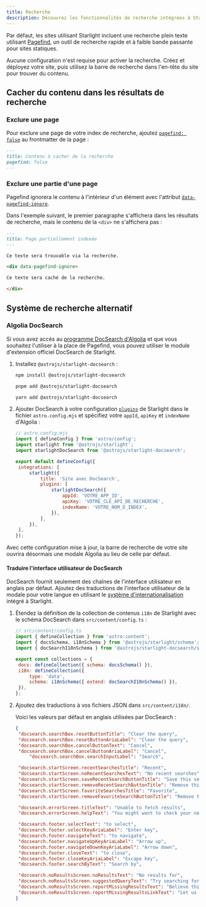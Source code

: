 ```yaml
---
title: Recherche
description: Découvrez les fonctionnalités de recherche intégrées à Starlight et comment les personnaliser.
---
```



Par défaut, les sites utilisant Starlight incluent une recherche plein texte utilisant [Pagefind](https://pagefind.app/), un outil de recherche rapide et à faible bande passante pour sites statiques.

Aucune configuration n'est requise pour activer la recherche. Créez et déployez votre site, puis utilisez la barre de recherche dans l'en-tête du site pour trouver du contenu.

## Cacher du contenu dans les résultats de recherche

### Exclure une page

Pour exclure une page de votre index de recherche, ajoutez [`pagefind: false`](/fr/reference/frontmatter/#pagefind) au frontmatter de la page :

```md title="src/content/docs/sans-recherche.md" ins={3}
---
title: Contenu à cacher de la recherche
pagefind: false
---
```

### Exclure une partie d'une page

Pagefind ignorera le contenu à l'intérieur d'un élément avec l'attribut [`data-pagefind-ignore`](https://pagefind.app/docs/indexing/#removing-individual-elements-from-the-index).

Dans l'exemple suivant, le premier paragraphe s'affichera dans les résultats de recherche, mais le contenu de la `<div>` ne s'affichera pas :

```md title="src/content/docs/resultats-partiels.md" ins="data-pagefind-ignore"
---
title: Page partiellement indexée
---

Ce texte sera trouvable via la recherche.

<div data-pagefind-ignore>

Ce texte sera caché de la recherche.

</div>
```

## Système de recherche alternatif

### Algolia DocSearch

Si vous avez accès au [programme DocSearch d'Algolia](https://docsearch.algolia.com/) et que vous souhaitez l'utiliser à la place de Pagefind, vous pouvez utiliser le module d'extension officiel DocSearch de Starlight.

<Steps>

1. Installez `@astrojs/starlight-docsearch` :

   <Tabs>

   <TabItem label="npm">

   ```sh
   npm install @astrojs/starlight-docsearch
   ```

   </TabItem>

   <TabItem label="pnpm">

   ```sh
   pnpm add @astrojs/starlight-docsearch
   ```

   </TabItem>

   <TabItem label="Yarn">

   ```sh
   yarn add @astrojs/starlight-docsearch
   ```

   </TabItem>

   </Tabs>

2. Ajouter DocSearch à votre configuration [`plugins`](/fr/reference/configuration/#plugins) de Starlight dans le fichier `astro.config.mjs` et spécifiez votre `appId`, `apiKey` et `indexName` d'Algolia :

   ```js ins={4,10-16}
   // astro.config.mjs
   import { defineConfig } from 'astro/config';
   import starlight from '@astrojs/starlight';
   import starlightDocSearch from '@astrojs/starlight-docsearch';

   export default defineConfig({
   	integrations: [
   		starlight({
   			title: 'Site avec DocSearch',
   			plugins: [
   				starlightDocSearch({
   					appId: 'VOTRE_APP_ID',
   					apiKey: 'VOTRE_CLE_API_DE_RECHERCHE',
   					indexName: 'VOTRE_NOM_D_INDEX',
   				}),
   			],
   		}),
   	],
   });
   ```

</Steps>

Avec cette configuration mise à jour, la barre de recherche de votre site ouvrira désormais une modale Algolia au lieu de celle par défaut.

#### Traduire l'interface utilisateur de DocSearch

DocSearch fournit seulement des chaînes de l'interface utilisateur en anglais par défaut.
Ajoutez des traductions de l'interface utilisateur de la modale pour votre langue en utilisant le [système d'internationalisation](/fr/guides/i18n/#traduire-linterface-utilisateur-de-starlight) intégré à Starlight.

<Steps>

1. Étendez la définition de la collection de contenus `i18n` de Starlight avec le schéma DocSearch dans `src/content/config.ts` :

   ```js ins={4} ins=/{ extend: .+ }/
   // src/content/config.ts
   import { defineCollection } from 'astro:content';
   import { docsSchema, i18nSchema } from '@astrojs/starlight/schema';
   import { docSearchI18nSchema } from '@astrojs/starlight-docsearch/schema';

   export const collections = {
   	docs: defineCollection({ schema: docsSchema() }),
   	i18n: defineCollection({
   		type: 'data',
   		schema: i18nSchema({ extend: docSearchI18nSchema() }),
   	}),
   };
   ```

2. Ajoutez des traductions à vos fichiers JSON dans `src/content/i18n/`.

   Voici les valeurs par défaut en anglais utilisées par DocSearch :

   ```json title="src/content/i18n/en.json"
   {
   	"docsearch.searchBox.resetButtonTitle": "Clear the query",
   	"docsearch.searchBox.resetButtonAriaLabel": "Clear the query",
   	"docsearch.searchBox.cancelButtonText": "Cancel",
   	"docsearch.searchBox.cancelButtonAriaLabel": "Cancel",
    	"docsearch.searchBox.searchInputLabel": "Search",

   	"docsearch.startScreen.recentSearchesTitle": "Recent",
   	"docsearch.startScreen.noRecentSearchesText": "No recent searches",
   	"docsearch.startScreen.saveRecentSearchButtonTitle": "Save this search",
   	"docsearch.startScreen.removeRecentSearchButtonTitle": "Remove this search from history",
   	"docsearch.startScreen.favoriteSearchesTitle": "Favorite",
   	"docsearch.startScreen.removeFavoriteSearchButtonTitle": "Remove this search from favorites",

   	"docsearch.errorScreen.titleText": "Unable to fetch results",
   	"docsearch.errorScreen.helpText": "You might want to check your network connection.",

   	"docsearch.footer.selectText": "to select",
   	"docsearch.footer.selectKeyAriaLabel": "Enter key",
   	"docsearch.footer.navigateText": "to navigate",
   	"docsearch.footer.navigateUpKeyAriaLabel": "Arrow up",
   	"docsearch.footer.navigateDownKeyAriaLabel": "Arrow down",
   	"docsearch.footer.closeText": "to close",
   	"docsearch.footer.closeKeyAriaLabel": "Escape key",
   	"docsearch.footer.searchByText": "Search by",

   	"docsearch.noResultsScreen.noResultsText": "No results for",
   	"docsearch.noResultsScreen.suggestedQueryText": "Try searching for",
   	"docsearch.noResultsScreen.reportMissingResultsText": "Believe this query should return results?",
   	"docsearch.noResultsScreen.reportMissingResultsLinkText": "Let us know."
   }
   ```

</Steps>

